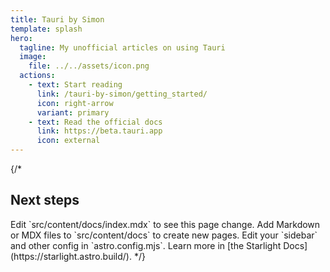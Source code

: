 ```yaml
---
title: Tauri by Simon
template: splash
hero:
  tagline: My unofficial articles on using Tauri
  image:
    file: ../../assets/icon.png
  actions:
    - text: Start reading
      link: /tauri-by-simon/getting_started/
      icon: right-arrow
      variant: primary
    - text: Read the official docs
      link: https://beta.tauri.app
      icon: external
---
```



<HeroBackground />

{/*

## Next steps

<CardGrid stagger>
	<Card title="Update content" icon="pencil">
		Edit `src/content/docs/index.mdx` to see this page change.
	</Card>
	<Card title="Add new content" icon="add-document">
		Add Markdown or MDX files to `src/content/docs` to create new pages.
	</Card>
	<Card title="Configure your site" icon="setting">
		Edit your `sidebar` and other config in `astro.config.mjs`.
	</Card>
	<Card title="Read the docs" icon="open-book">
		Learn more in [the Starlight Docs](https://starlight.astro.build/).
	</Card>
</CardGrid>
*/}
